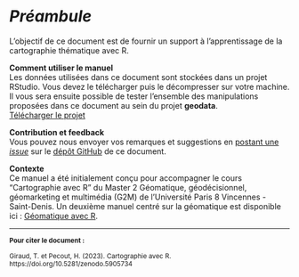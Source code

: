 # *Préambule* {.unnumbered}


L'objectif de ce document est de fournir un support à l'apprentissage de la cartographie thématique avec R. 


**Comment utiliser le manuel**  
Les données utilisées dans ce document sont stockées dans un projet RStudio. 
Vous devez le télécharger puis le décompresser sur votre machine. Il vous sera ensuite possible de tester l'ensemble des manipulations proposées dans ce document au sein du projet **geodata**.  
[Télécharger le projet](geodata.zip){.btn .btn-primary .btn-sm role="button"}  

**Contribution et feedback**  
Vous pouvez nous envoyer vos remarques et suggestions en [postant une *issue*](https://github.com/rCarto/cartographie_avec_r/issues) sur le [dépôt GitHub](https://github.com/rCarto/cartographie_avec_r) de ce document. 


**Contexte**  
Ce manuel a été initialement conçu pour accompagner le cours "Cartographie avec R" 
du Master 2 Géomatique, géodécisionnel, géomarketing et multimédia (G2M) de 
l'Université Paris 8 Vincennes - Saint-Denis. 
Un deuxième manuel centré sur la géomatique est disponible ici :
[Géomatique avec R](https://rcarto.github.io/geomatique_avec_r/).



--------
<small>
**Pour citer le document :**     

Giraud, T. et Pecout, H. (2023). Cartographie avec R. https://doi.org/10.5281/zenodo.5905734 

</small>


